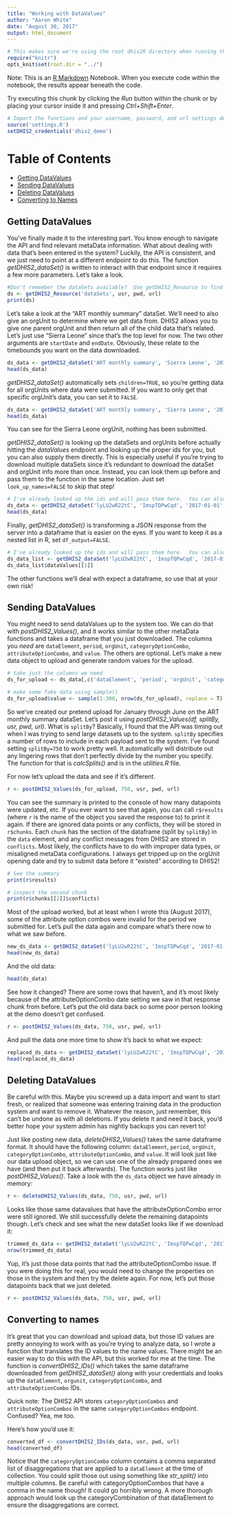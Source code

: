 ---
title: "Working with DataValues"
author: "Aaron White"
date: "August 30, 2017"
output: html_document
---


```{r "setup", include=FALSE}
# This makes sure we're using the root dhis2R directory when running the file
require("knitr")
opts_knit$set(root.dir = "../")
```

Note:
This is an [R Markdown](http://rmarkdown.rstudio.com) Notebook. When you execute code within the notebook, the results appear beneath the code. 

Try executing this chunk by clicking the *Run* button within the chunk or by placing your cursor inside it and pressing *Ctrl+Shift+Enter*. 

```{r}
# Import the functions and your username, password, and url settings defined in settings.R
source('settings.R') 
setDHIS2_credentials('dhis2_demo')
```

# Table of Contents
* [Getting DataValues](#getting-datavalues)
* [Sending DataValues](#sending-datavalues)
* [Deleting DataValues](#deleting-datavalues)
* [Converting to Names](#converting-to-names)

## Getting DataValues
You've finally made it to the interesting part.  You know enough to navigate the API and find relevant metaData information.  What about dealing with data that's been entered in the system?  Luckily, the API is consistent, and we just need to point at a different endpoint to do this.  The function *getDHIS2_dataSet()* is written to interact with that endpoint since it requires a few more parameters.  Let's take a look.  
```{r}
#Don't remember the dataSets available?  Use getDHIS2_Resource to find out what's there
ds <- getDHIS2_Resource('dataSets', usr, pwd, url)
print(ds)
```

Let's take a look at the "ART monthly summary" dataSet.  We'll need to also give an orgUnit to determine where we get data from.  DHIS2 allows you to give one parent orgUnit and then return all of the child data that's related.  Let's just use "Sierra Leone" since that's the top level for now. The two other arguments are `startDate` and `endDate`.  Obviously, these relate to the timebounds you want on the data downloaded.
```{r}
ds_data <- getDHIS2_dataSet('ART monthly summary', 'Sierra Leone', '2017-01-01', '2017-06-30', usr, pwd, url)
head(ds_data)
```

*getDHIS2_dataSet()* automatically sets `children=TRUE`, so you're getting data for all orgUnits where data were submitted.  If you want to only get that specific orgUnit's data, you can set it to `FALSE`.
```{r}
ds_data <- getDHIS2_dataSet('ART monthly summary', 'Sierra Leone', '2017-01-01', '2017-06-30', usr, pwd, url, children = FALSE)
head(ds_data)
```

You can see for the Sierra Leone orgUnit, nothing has been submitted.  

*getDHIS2_dataSet()* is looking up the dataSets and orgUnits before actually hitting the *dataValues* endpoint and looking up the proper ids for you, but you can also supply them directly.  This is especially useful if you're trying to download multiple dataSets since it's redundant to download the dataSet and orgUnit info more than once.  Instead, you can look them up before and pass them to the function in the same location.  Just set `look_up_names=FALSE` to skip that step!
```{r}
# I've already looked up the ids and will pass them here.  You can also script that process as well.
ds_data <- getDHIS2_dataSet('lyLU2wR22tC', 'ImspTQPwCqd', '2017-01-01', '2017-06-30', usr, pwd, url, lookup_names = FALSE)
head(ds_data)
```

Finally, *getDHIS2_dataSet()* is transforming a JSON response from the server into a dataframe that is easier on the eyes.  If you want to keep it as a nested list in R, set `df_output=FALSE`. 
```{r}
# I've already looked up the ids and will pass them here.  You can also script that process as well.
ds_data_list <- getDHIS2_dataSet('lyLU2wR22tC', 'ImspTQPwCqd', '2017-01-01', '2017-06-30', usr, pwd, url, lookup_names = FALSE, df_output = FALSE)
ds_data_list$dataValues[[1]]
```

The other functions we'll deal with expect a dataframe, so use that at your own risk!

## Sending DataValues
You might need to send dataValues up to the system too.  We can do that with *postDHIS2_Values()*, and it works similar to the other metaData functions and takes a dataframe that you just downloaded.  The columns you *need* are `dataElement`, `period`, `orgUnit`, `categoryOptionCombo`, `attributeOptionCombo`, and `value`. The others are optional. Let's make a new data object to upload and generate random values for the upload. 
```{r}
# take just the columns we need
ds_for_upload <- ds_data[,c('dataElement', 'period', 'orgUnit', 'categoryOptionCombo', 'attributeOptionCombo', 'value')]

# make some fake data using sample()
ds_for_upload$value <- sample(1:300, nrow(ds_for_upload), replace = T)
```

So we've created our pretend upload for January through June on the ART monthly summary dataSet.  Let's post it using *postDHIS2_Values(df, splitBy, usr, pwd, url)*.  What is `splitBy`?  Basically, I found that the API was timing out when I was trying to send large datasets up to the system.  `splitBy` specifies a number of rows to include in each payload sent to the system.  I've found setting `splitBy=750` to work pretty well.  It automatically will distribute out any lingering rows that don't perfectly divide by the number you specify. The function for that is *calcSplits()* and is in the *utilities.R* file. 

For now let's upload the data and see if it's different. 
```{r}
r <- postDHIS2_Values(ds_for_upload, 750, usr, pwd, url)
```

You can see the summary is printed to the console of how many datapoints were updated, etc.  If you ever want to see that again, you can call `r$results` (where `r` is the name of the object you saved the response to) to print it again.  If there are ignored data points or any conflicts, they will be stored in `r$chunks`.  Each `chunk` has the section of the dataframe (split by `splitBy`) in the `data` element, and any conflict messages from DHIS2 are stored in `conflicts`.  Most likely, the conflicts have to do with improper data types, or misaligned metaData configurations.  I always get tripped up on the orgUnit opening date and try to submit data before it "existed" according to DHIS2!
```{r}
# See the summary
print(r$results)

# inspect the second chunk
print(r$chunks[[2]]$conflicts)
```

Most of the upload worked, but at least when I wrote this (August 2017), some of the attribute option combos were invalid for the period we submitted for.  Let's pull the data again and compare what's there now to what we saw before. 
```{r}
new_ds_data <- getDHIS2_dataSet('lyLU2wR22tC', 'ImspTQPwCqd', '2017-01-01', '2017-06-30', usr, pwd, url, lookup_names = FALSE)
head(new_ds_data)
```

And the old data:
```{r}
head(ds_data)
```

See how it changed?  There are some rows that haven't, and it's most likely because of the attributeOptionCombo date setting we saw in that response chunk from before.  Let's put the old data back so some poor person looking at the demo doesn't get confused. 
```{r}
r <- postDHIS2_Values(ds_data, 750, usr, pwd, url)
```

And pull the data one more time to show it's back to what we expect:
```{r}
replaced_ds_data <- getDHIS2_dataSet('lyLU2wR22tC', 'ImspTQPwCqd', '2017-01-01', '2017-06-30', usr, pwd, url, lookup_names = FALSE)
head(replaced_ds_data)
```

## Deleting DataValues
Be careful with this.  Maybe you screwed up a data import and want to start fresh, or realized that someone was entering training data in the production system and want to remove it.  Whatever the reason, just remember, this can't be undone as with all deletions.  If you delete it and need it back, you'd better hope your system admin has nightly backups you can revert to! 

Just like posting new data, *deleteDHIS2_Values()* takes the same dataframe format.  It should have the following column: `dataElement`, `period`, `orgUnit`, `categoryOptionCombo`, `attributeOptionCombo`, and `value`.  It will look just like our data upload object, so we can use one of the already prepared ones we have (and then put it back afterwards). The function works just like *postDHIS2_Values()*.  Take a look with the `ds_data` object we have already in memory:
```{r}
r <- deleteDHIS2_Values(ds_data, 750, usr, pwd, url)
```

Looks like those same datavalues that have the attributeOptionCombo error were still ignored.  We still successfully delete the remaining datapoints though. Let's check and see what the new dataSet looks like if we download it:
```{r}
trimmed_ds_data <- getDHIS2_dataSet('lyLU2wR22tC', 'ImspTQPwCqd', '2017-01-01', '2017-06-30', usr, pwd, url, lookup_names = FALSE)
nrow(trimmed_ds_data)
```

Yup, it's just those data points that had the attributeOptionCombo issue.  If you were doing this for real, you would need to change the properties on those in the system and then try the delete again. For now, let's put those datapoints back that we just deleted. 
```{r}
r <- postDHIS2_Values(ds_data, 750, usr, pwd, url)
```

## Converting to names
It's great that you can download and upload data, but those ID values are pretty annoying to work with as you're trying to analyze data, so I wrote a function that translates the ID values to the name values.  There might be an easier way to do this with the API, but this worked for me at the time. The function is *convertDHIS2_IDs()* which takes the same dataframe downloaded from *getDHIS2_dataSet()* along with your credentials and looks up the `dataElement`, `orgunit`, `categoryOptionCombo`, and `attributeOptionCombo` IDs.  

Quick note: The DHIS2 API stores `categoryOptionCombos` and `attributeOptionCombos` in the same `categoryOptionCombos` endpoint.  Confused?  Yea, me too.  

Here's how you'd use it:
```{r}
converted_df <- convertDHIS2_IDs(ds_data, usr, pwd, url)
head(converted_df)
```

Notice that the `categoryOptionCombo` column contains a comma separated list of disaggregations that are applied to a `dataElement` at the time of collection.  You could split those out using something like *str_split()* into multiple columns.  Be careful with categoryOptionCombos that have a comma in the name though!  It could go horribly wrong.  A more thorough approach would look up the categoryCombination of that dataElement to ensure the disaggregations are correct. 




